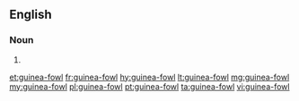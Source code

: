 {{also|guineafowl|guinea fowl}}
==English==

===Noun===
{{head|en|noun}}

# {{attributive of|guinea fowl|lang=en|nodot=1}}

[[et:guinea-fowl]]
[[fr:guinea-fowl]]
[[hy:guinea-fowl]]
[[lt:guinea-fowl]]
[[mg:guinea-fowl]]
[[my:guinea-fowl]]
[[pl:guinea-fowl]]
[[pt:guinea-fowl]]
[[ta:guinea-fowl]]
[[vi:guinea-fowl]]